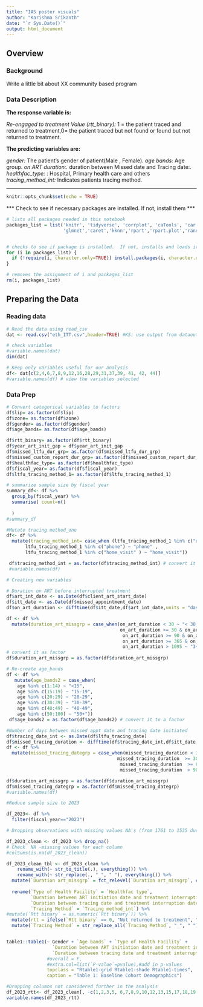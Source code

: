 ```yaml
---
title: "IAS poster visuals"
author: "Karishma Srikanth"
date: "`r Sys.Date()`"
output: html_document
---
```


## Overview

### Background

Write a little bit about XX community based program


### Data Description

**The response variable is:** 

*Re-engaged to treatment Value (rtt_binary):* 1 = the patient traced and returned to treatment,0= the patient traced but not found or found but not returned to treatment.

**The predicting variables are:** 


*gender:* The patient's gender of patient(Male , Female).
*age bands:* Age group.
*on ART duration:.
*duration between Missed date and Tracing date:.
*healthfac_type:* : Hospital, Primary health care and others
*tracing_method_int:* Indicates patients tracing method.

***

```r
knitr::opts_chunk$set(echo = TRUE)
```

*** Check to see if necessary packages are installed.  If not, install them ***
```r
# lists all packages needed in this notebook
packages_list = list('knitr', 'tidyverse', 'corrplot', 'caTools', 'car',
                     'glmnet','caret','kknn','rpart','rpart.plot','randomForest',"pROC","Metrics","scales","e1071","magrittr","partykit","dplyr","magrittr","party","MLmetrics","mlr","Metrics")


# checks to see if package is installed.  If not, installs and loads it
for (i in packages_list) {
  if (!require(i, character.only=TRUE)) install.packages(i, character.only=TRUE); library(i, character.only=TRUE)
}

# removes the assignment of i and packages_list
rm(i, packages_list)
```


## Preparing the Data

### Reading data

```r
# Read the data using read_csv
dat <- read.csv("eth_ITT.csv",header=TRUE) #KS: use output from dataout and rename eth_IIT
```

```r
# check variables 
#variable.names(dat)
dim(dat)
```


```r
# Keep only variables useful for our analysis 
df<- dat[c(2,4,6,7,8,9,12,16,28,29,31,37,39, 41, 42, 44)]
#variable.names(df) # view the variables selected 
```

### Data Prep

```r
# Convert categorical variables to factors
df$lip= as.factor(df$lip)
df$zone= as.factor(df$zone)
df$gender= as.factor(df$gender)
df$age_bands= as.factor(df$age_bands)

df$rtt_binary= as.factor(df$rtt_binary)
df$year_art_init_gap = df$year_art_init_gap
df$missed_ltfu_dur_grp= as.factor(df$missed_ltfu_dur_grp)
df$missed_custom_report_dur_grp= as.factor(df$missed_custom_report_dur_grp)
df$healthfac_type= as.factor(df$healthfac_type)
df$fiscal_year= as.factor(df$fiscal_year)
df$ltfu_tracing_method_1= as.factor(df$ltfu_tracing_method_1)

```

```r
# summarize sample size by fiscal year
summary_df<- df %>%
  group_by(fiscal_year) %>%
  summarise( count=n()
    
  )
#summary_df

```


```r
#Mutate tracing method_one
df<- df %>%
  mutate(tracing_method_int= case_when (ltfu_tracing_method_1 %in% c("other","informed_by_family","informed_by_treatment_sup")~"other_methods",
       ltfu_tracing_method_1 %in% c("phone") ~ "phone" , 
       ltfu_tracing_method_1 %in% c("home_visit" ) ~ "home_visit"))

 df$tracing_method_int = as.factor(df$tracing_method_int) # convert it to a factor
 #variable.names(df)
```

```r
# Creating new variables

# Duration on ART before interrupted treatment 
df$art_int_date <- as.Date(df$client_art_start_date)
df$itt_date <- as.Date(df$missed_appointment_date)
df$on_art_duration <- difftime(df$itt_date,df$art_int_date,units = "days")

df <- df %>%
  mutate(duration_art_missgrp = case_when(on_art_duration < 30 ~ "< 30 days",
                                          on_art_duration >= 30 & on_art_duration < 90 ~ "30-90 days",
                                           on_art_duration >= 90 & on_art_duration < 365 ~ "90-365 days",
                                           on_art_duration >= 365 & on_art_duration <= 1095 ~ "1-3 yrs",
                                           on_art_duration > 1095 ~ "3+ yrs"))
# convert it as factor
df$duration_art_missgrp = as.factor(df$duration_art_missgrp)
```

```r
# Re-create age_bands
df <- df %>%
   mutate(age_bands2 = case_when(
    age %in% c(1:14) ~ "<15",
    age %in% c(15:19) ~ "15-19",
    age %in% c(20:29) ~ "20-29",
    age %in% c(30:39) ~ "30-39",
    age %in% c(40:49) ~ "40-49",
    age %in% c(50:100) ~ "50+"))
 df$age_bands2 = as.factor(df$age_bands2) # convert it to a factor
```

```r
#Number of days between missed appt date and tracing date initiated 
df$tracing_date_int <- as.Date(df$ltfu_tracing_date)
df$missed_tracing_duration <- difftime(df$tracing_date_int,df$itt_date,units = "days")
df <- df %>%
  mutate(missed_tracing_dategrp = case_when(missed_tracing_duration < 30 ~ "< 30 days",
                                         missed_tracing_duration  >= 30 & missed_tracing_duration  < 60 ~ "30-60 days",
                                          missed_tracing_duration  >= 60 & missed_tracing_duration  <= 90 ~ "60-90 days",
                                          missed_tracing_duration  > 90 ~ "90+ days"))

df$duration_art_missgrp = as.factor(df$duration_art_missgrp)
df$missed_tracing_dategrp = as.factor(df$missed_tracing_dategrp)
#variable.names(df)
```


```r
#Reduce sample size to 2023

df_2023<- df %>%
  filter(fiscal_year=="2023") 

# Dropping observations with missing values NA's (from 1761 to 1535 due to missing ART initiation date )

df_2023_clean <- df_2023 %>% drop_na()
# Check  NA -missing values for each column  
#colSums(is.na(df_2023_clean))

df_2023_clean_tbl <- df_2023_clean %>% 
    rename_with(~ str_to_title(.), everything()) %>%
    rename_with(~ str_replace(., "_", " "), everything()) %>% 
  mutate(`Duration art_missgrp` = fct_relevel(`Duration art_missgrp`, c("< 30 days", "30-90 days",
                                                                        "90-365 days", "1-3 yrs", "3+ yrs"))) %>% 
  rename(`Type of Health Facility` = `Healthfac type`,
         `Duration between ART initiation date and treatment interruption date` = `Duration art_missgrp`,
         `Duration between tracing date and treatment interruption date` = `Missed tracing_dategrp`,
         `Tracing Method` = `Tracing method_int`) %>% 
#mutate(`Rtt binary` = as.numeric(`Rtt binary`)) %>% 
  mutate(rtt = ifelse(`Rtt binary` == 0, "Not returned to treatment", "Returned to treatment")) %>% 
  mutate(`Tracing Method` = str_replace_all(`Tracing Method`, "_", " ") %>% str_to_title())


table1::table1(~ Gender + `Age bands` + `Type of Health Facility` + 
                 `Duration between ART initiation date and treatment interruption date` +
                 `Duration between tracing date and treatment interruption date` + `Tracing Method` | rtt, data = df_2023_clean_tbl,
               #overall = F,
               #extra.col=list(`P-value`=pvalue),#add in p-values
               topclass = "Rtable1-grid Rtable1-shade Rtable1-times", 
               caption = "Table 1: Baseline Cohort Demographics") 
```

```r
#Dropping columns not considered further in the analysis
df_2023_rtt<- df_2023_clean[, -c(1,2,3,5, 6,7,8,9,10,12,13,15,17,18,19,22,23)]
variable.names(df_2023_rtt)
```